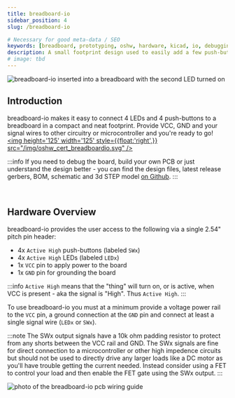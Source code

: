 ```yaml
---
title: breadboard-io
sidebar_position: 4
slug: /breadboard-io

# Necessary for good meta-data / SEO
keywords: [breadboard, prototyping, oshw, hardware, kicad, io, debugging]
description: A small footprint design used to easily add a few push-buttons and LEDs to a breadboard
# image: tbd
---
```


![breadboard-io inserted into a breadboard with the second LED turned on](breadboard-io.JPG)


## Introduction
breadboard-io makes it easy to connect 4 LEDs and 4 push-buttons to a breadboard in a compact and neat footprint. Provide VCC, GND and your signal wires to other circuitry or microcontroller and you're ready to go!
<a href="https://certification.oshwa.org/us002159.html" target="_blank">
    <img height='125' width='125' style={{float:'right',}} src="/img/oshw_cert_breadboardio.svg" />
</a>

:::info
If you need to debug the board, build your own PCB or just understand the design better - you can find the design files, latest release gerbers, BOM,
schematic and 3d STEP model <a href="https://www.github.com/everyday-dev/breadboard-io" target="_blank">on Github</a>.
:::

<br/>

## Hardware Overview
breadboard-io provides the user access to the following via a single 2.54" pitch pin header:
- 4x ```Active High``` push-buttons (labeled ```SWx```)
- 4x ```Active High``` LEDs (labeled ```LEDx```)
- 1x ```VCC``` pin to apply power to the board
- 1x ```GND``` pin for grounding the board

:::info
```Active High``` means that the "thing" will turn on, or is active, when VCC is present - aka the signal is "High". Thus ```Active High```.
:::


To use breadboard-io you must at a minimum provide a voltage power rail to the ```VCC``` pin, a ground connection at the ```GND``` pin and connect at least a single signal wire (```LEDx``` or ```SWx```).

:::note
The SWx output signals have a 10k ohm padding resistor to protect from any shorts between the VCC rail and GND. The SWx signals are fine for direct connection to a microcontroller or other high impedence circuits
but should not be used to directly drive any larger loads like a DC motor as you'll have trouble getting the current needed. Instead consider using a FET to control your load and then enable the FET gate using the SWx output.
:::

![photo of the breadboard-io pcb wiring guide](io.png)